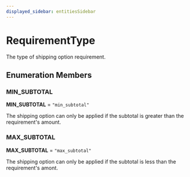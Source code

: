 ```yaml
---
displayed_sidebar: entitiesSidebar
---
```



# RequirementType

The type of shipping option requirement.

## Enumeration Members

### MIN\_SUBTOTAL

 **MIN\_SUBTOTAL** = `"min_subtotal"`

The shipping option can only be applied if the subtotal is greater than the requirement's amount.

### MAX\_SUBTOTAL

 **MAX\_SUBTOTAL** = `"max_subtotal"`

The shipping option can only be applied if the subtotal is less than the requirement's amont.
